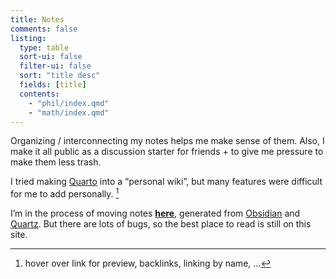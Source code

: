 ```yaml
---
title: Notes
comments: false
listing: 
  type: table
  sort-ui: false
  filter-ui: false
  sort: "title desc"
  fields: [title]
  contents: 
    - "phil/index.qmd"
    - "math/index.qmd"
---
```


Organizing / interconnecting my notes helps me make sense of them. Also, I 
make it all public as a discussion starter for friends + to give me pressure 
to make them less trash.

:::{.callout-warning}
I tried making [Quarto](https://quarto.org/docs/websites/) into a 
"personal wiki", but many features were difficult 
for me to add personally. [^1]

I'm in the process of moving notes 
[**here**](https://kris-brown.github.io/), generated from 
[Obsidian](https://obsidian.md/) and [Quartz](https://quartz.jzhao.xyz/). But 
there are lots of bugs, so the best place to read is still on this site.
:::

[^1]: hover over link for preview, backlinks, linking by name, ...